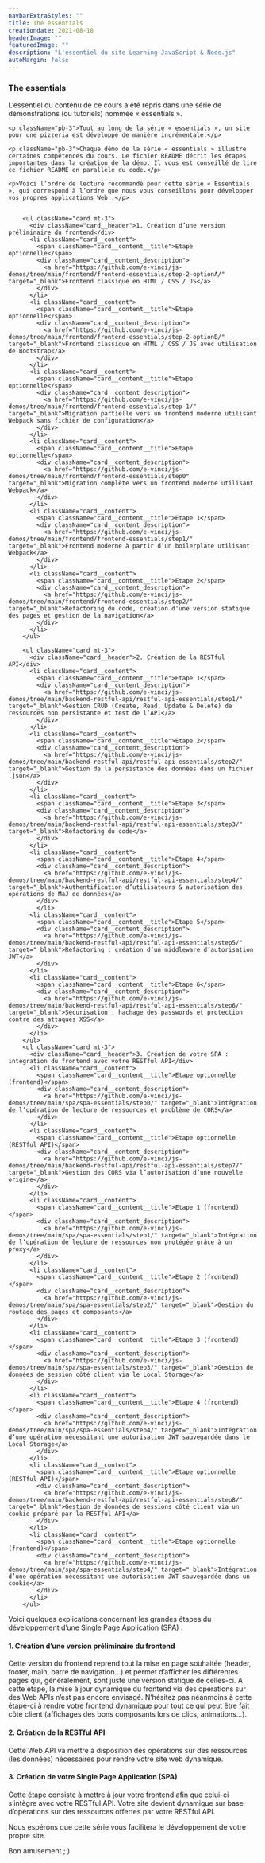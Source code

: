```yaml
---
navbarExtraStyles: ""
title: The essentials
creationdate: 2021-08-18
headerImage: ""
featuredImage: ""
description: "L'essentiel du site Learning JavaScript & Node.js"
autoMargin: false
---
```


<Section className="pb-3">  
  <Content>
    <h3 className="pb-3">The essentials</h3>
    <p className="pb-3">L’essentiel du contenu de ce cours a été repris dans une série de démonstrations (ou tutoriels) nommée « essentials ».</p> 
    
    <p className="pb-3">Tout au long de la série « essentials », un site pour une pizzeria est développé de manière incrémentale.</p> 
    
    <p className="pb-3">Chaque démo de la série « essentials » illustre certaines compétences du cours. Le fichier README décrit les étapes importantes dans la création de la démo. Il vous est conseillé de lire ce fichier README en parallèle du code.</p>
    
    <p>Voici l’ordre de lecture recommandé pour cette série « Essentials », qui correspond à l’ordre que nous vous conseillons pour développer vos propres applications Web :</p>
    
    
        <ul className="card mt-3">
          <div className="card__header">1. Création d’une version préliminaire du frontend</div>
          <li className="card__content">
            <span className="card__content__title">Etape optionnelle</span>
            <div className="card__content_description">
              <a href="https://github.com/e-vinci/js-demos/tree/main/frontend/frontend-essentials/step-2-optionA/" target="_blank">Frontend classique en HTML / CSS / JS</a>
            </div>
          </li>          
          <li className="card__content">
            <span className="card__content__title">Etape optionnelle</span>
            <div className="card__content_description">
              <a href="https://github.com/e-vinci/js-demos/tree/main/frontend/frontend-essentials/step-2-optionB/" target="_blank">Frontend classique en HTML / CSS / JS avec utilisation de Bootstrap</a>
            </div>
          </li>
          <li className="card__content">
            <span className="card__content__title">Etape optionnelle</span>
            <div className="card__content_description">
              <a href="https://github.com/e-vinci/js-demos/tree/main/frontend/frontend-essentials/step-1/" target="_blank">Migration partielle vers un frontend moderne utilisant Webpack sans fichier de configuration</a>
            </div>
          </li>
          <li className="card__content">
            <span className="card__content__title">Etape optionnelle</span>
            <div className="card__content_description">
              <a href="https://github.com/e-vinci/js-demos/tree/main/frontend/frontend-essentials/step0" target="_blank">Migration complète vers un frontend moderne utilisant Webpack</a>
            </div>
          </li>
          <li className="card__content">
            <span className="card__content__title">Etape 1</span>
            <div className="card__content_description">
              <a href="https://github.com/e-vinci/js-demos/tree/main/frontend/frontend-essentials/step1/" target="_blank">Frontend moderne à partir d’un boilerplate utilisant Webpack</a>
            </div>  
          </li>
          <li className="card__content">
            <span className="card__content__title">Etape 2</span>
            <div className="card__content_description">
              <a href="https://github.com/e-vinci/js-demos/tree/main/frontend/frontend-essentials/step2/" target="_blank">Refactoring du code, création d'une version statique des pages et gestion de la navigation</a>
            </div>
          </li>
        </ul>
   
        <ul className="card mt-3">
          <div className="card__header">2. Création de la RESTful API</div>          
          <li className="card__content">
            <span className="card__content__title">Etape 1</span>
            <div className="card__content_description">
              <a href="https://github.com/e-vinci/js-demos/tree/main/backend-restful-api/restful-api-essentials/step1/" target="_blank">Gestion CRUD (Create, Read, Update & Delete) de ressources non persistante et test de l’API</a>
            </div>
          </li>
          <li className="card__content">
            <span className="card__content__title">Etape 2</span>
            <div className="card__content_description">
              <a href="https://github.com/e-vinci/js-demos/tree/main/backend-restful-api/restful-api-essentials/step2/" target="_blank">Gestion de la persistance des données dans un fichier .json</a>
            </div>
          </li>
          <li className="card__content">
            <span className="card__content__title">Etape 3</span>
            <div className="card__content_description">
              <a href="https://github.com/e-vinci/js-demos/tree/main/backend-restful-api/restful-api-essentials/step3/" target="_blank">Refactoring du code</a>
            </div>
          </li>
          <li className="card__content">
            <span className="card__content__title">Etape 4</span>
            <div className="card__content_description">
              <a href="https://github.com/e-vinci/js-demos/tree/main/backend-restful-api/restful-api-essentials/step4/" target="_blank">Authentification d’utilisateurs & autorisation des opérations de MàJ de données</a>
            </div>
            </li>
          <li className="card__content">
            <span className="card__content__title">Etape 5</span>
            <div className="card__content_description">
              <a href="https://github.com/e-vinci/js-demos/tree/main/backend-restful-api/restful-api-essentials/step5/" target="_blank">Refactoring : création d’un middleware d’autorisation JWT</a>
            </div>  
          </li>
          <li className="card__content">
            <span className="card__content__title">Etape 6</span>
            <div className="card__content_description">
              <a href="https://github.com/e-vinci/js-demos/tree/main/backend-restful-api/restful-api-essentials/step6/" target="_blank">Sécurisation : hachage des passwords et protection contre des attaques XSS</a>
            </div>
          </li>
        </ul>    
        <ul className="card mt-3">
          <div className="card__header">3. Création de votre SPA : intégration du frontend avec votre RESTful API</div>
          <li className="card__content">
            <span className="card__content__title">Etape optionnelle (frontend)</span>
            <div className="card__content_description">
              <a href="https://github.com/e-vinci/js-demos/tree/main/spa/spa-essentials/step0/" target="_blank">Intégration de l’opération de lecture de ressources et problème de CORS</a>
            </div>
          </li>
          <li className="card__content">
            <span className="card__content__title">Etape optionnelle (RESTful API)</span>
            <div className="card__content_description">
              <a href="https://github.com/e-vinci/js-demos/tree/main/backend-restful-api/restful-api-essentials/step7/" target="_blank">Gestion des CORS via l’autorisation d’une nouvelle origine</a>
            </div>
          </li>
          <li className="card__content">
            <span className="card__content__title">Etape 1 (frontend)</span>
            <div className="card__content_description">
              <a href="https://github.com/e-vinci/js-demos/tree/main/spa/spa-essentials/step1/" target="_blank">Intégration de l’opération de lecture de ressources non protégée grâce à un proxy</a>
            </div>
          </li>
          <li className="card__content">
            <span className="card__content__title">Etape 2 (frontend)</span>
            <div className="card__content_description">
              <a href="https://github.com/e-vinci/js-demos/tree/main/spa/spa-essentials/step2/" target="_blank">Gestion du routage des pages et composants</a>
            </div>
          </li>
          <li className="card__content">
            <span className="card__content__title">Etape 3 (frontend)</span>
            <div className="card__content_description">
              <a href="https://github.com/e-vinci/js-demos/tree/main/spa/spa-essentials/step3/" target="_blank">Gestion de données de session côté client via le Local Storage</a>
            </div>
          </li>
          <li className="card__content">
            <span className="card__content__title">Etape 4 (frontend)</span>
            <div className="card__content_description">
              <a href="https://github.com/e-vinci/js-demos/tree/main/spa/spa-essentials/step4/" target="_blank">Intégration d’une opération nécessitant une autorisation JWT sauvegardée dans le Local Storage</a>
            </div>
          </li> 
          <li className="card__content">
            <span className="card__content__title">Etape optionnelle (RESTful API)</span>
            <div className="card__content_description">
              <a href="https://github.com/e-vinci/js-demos/tree/main/backend-restful-api/restful-api-essentials/step8/" target="_blank">Gestion de données de sessions côté client via un cookie préparé par la RESTful API</a>
            </div>  
          </li>
          <li className="card__content">
            <span className="card__content__title">Etape optionnelle (frontend)</span>
            <div className="card__content_description">
              <a href="https://github.com/e-vinci/js-demos/tree/main/spa/spa-essentials/step4/" target="_blank">Intégration d’une opération nécessitant une autorisation JWT sauvegardée dans un cookie</a>
            </div>
          </li>
        </ul>
<p className="pb-3 pt-3">Voici quelques explications concernant les grandes étapes du développement d’une Single Page Application (SPA) :</p>

<h4 className="pb-1">1. Création d’une version préliminaire du frontend</h4>
<p className="pl-5">
  Cette version du frontend reprend tout la mise en page souhaitée (header,
  footer, main, barre de navigation…) et permet d’afficher les différentes pages
  qui, généralement, sont juste une version statique de celles-ci. A cette
  étape, la mise à jour dynamique du frontend via des opérations sur des Web
  APIs n’est pas encore envisagé. N’hésitez pas néanmoins à cette étape-ci à
  rendre votre frontend dynamique pour tout ce qui peut être fait côté client
  (affichages des bons composants lors de clics, animations…).
</p>
<h4 className="pt-3 pb-1">2. Création de la RESTful API</h4>
<p className="pl-5">
  Cette Web API va mettre à disposition des opérations sur des ressources (les
  données) nécessaires pour rendre votre site web dynamique.
</p>
<h4 className="pt-3 pb-1">
  3. Création de votre Single Page Application (SPA)
</h4>
<p className="pl-5">
  Cette étape consiste à mettre à jour votre frontend afin que celui-ci
  s’intègre avec votre RESTful API. Votre site devient dynamique sur base
  d’opérations sur des ressources offertes par votre RESTful API.
</p>

<p className="pt-3 pb-3">
  Nous espérons que cette série vous facilitera le développement de votre propre
  site.
</p>
<p className="pb-3">Bon amusement ; )</p>

  </Content>
</Section>
